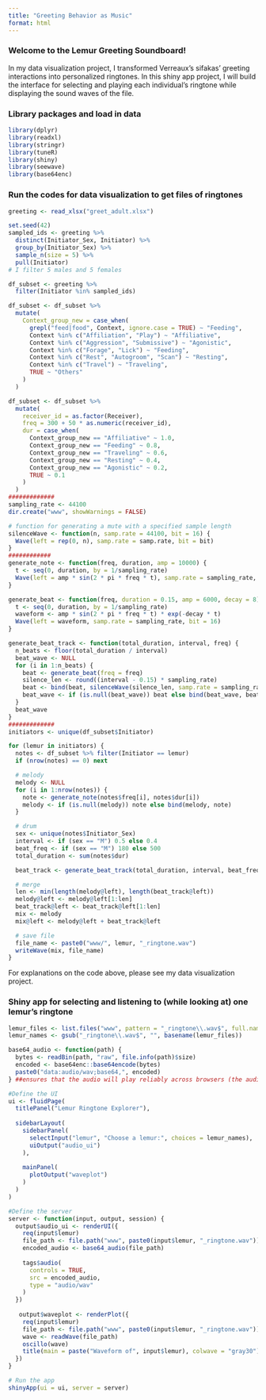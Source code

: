 ```yaml
---
title: "Greeting Behavior as Music"
format: html
---
```


### Welcome to the Lemur Greeting Soundboard!

In my data visualization project, I transformed Verreaux’s sifakas’ greeting interactions into personalized ringtones. In this shiny app project, I will build the interface for selecting and playing each individual's ringtone while displaying the sound waves of the file.

### Library packages and load in data

```r
library(dplyr)
library(readxl)
library(stringr)
library(tuneR)
library(shiny)
library(seewave)
library(base64enc)
```

### Run the codes for data visualization to get files of ringtones

```r
greeting <- read_xlsx("greet_adult.xlsx")

set.seed(42) 
sampled_ids <- greeting %>%
  distinct(Initiator_Sex, Initiator) %>%
  group_by(Initiator_Sex) %>% 
  sample_n(size = 5) %>%
  pull(Initiator)
# I filter 5 males and 5 females

df_subset <- greeting %>%
  filter(Initiator %in% sampled_ids)

df_subset <- df_subset %>%
  mutate(
    Context_group_new = case_when(
      grepl("feed|food", Context, ignore.case = TRUE) ~ "Feeding",
      Context %in% c("Affiliation", "Play") ~ "Affiliative",
      Context %in% c("Aggression", "Submissive") ~ "Agonistic",
      Context %in% c("Forage", "Lick") ~ "Feeding",
      Context %in% c("Rest", "Autogroom", "Scan") ~ "Resting",
      Context %in% c("Travel") ~ "Traveling",
      TRUE ~ "Others"
    )
  )

df_subset <- df_subset %>%
  mutate(
    receiver_id = as.factor(Receiver),
    freq = 300 + 50 * as.numeric(receiver_id),
    dur = case_when(
      Context_group_new == "Affiliative" ~ 1.0,
      Context_group_new == "Feeding" ~ 0.8,
      Context_group_new == "Traveling" ~ 0.6,
      Context_group_new == "Resting" ~ 0.4,
      Context_group_new == "Agonistic" ~ 0.2,
      TRUE ~ 0.1
    )
  )
#############
sampling_rate <- 44100
dir.create("www", showWarnings = FALSE)

# function for generating a mute with a specified sample length
silenceWave <- function(n, samp.rate = 44100, bit = 16) {
  Wave(left = rep(0, n), samp.rate = samp.rate, bit = bit)
}
############
generate_note <- function(freq, duration, amp = 10000) {
  t <- seq(0, duration, by = 1/sampling_rate)
  Wave(left = amp * sin(2 * pi * freq * t), samp.rate = sampling_rate, bit = 16)
}

generate_beat <- function(freq, duration = 0.15, amp = 6000, decay = 8) {
  t <- seq(0, duration, by = 1/sampling_rate)
  waveform <- amp * sin(2 * pi * freq * t) * exp(-decay * t)
  Wave(left = waveform, samp.rate = sampling_rate, bit = 16)
}

generate_beat_track <- function(total_duration, interval, freq) {
  n_beats <- floor(total_duration / interval)
  beat_wave <- NULL
  for (i in 1:n_beats) {
    beat <- generate_beat(freq = freq)
    silence_len <- round((interval - 0.15) * sampling_rate)
    beat <- bind(beat, silenceWave(silence_len, samp.rate = sampling_rate, bit = 16))
    beat_wave <- if (is.null(beat_wave)) beat else bind(beat_wave, beat)
  }
  beat_wave
}
#############
initiators <- unique(df_subset$Initiator)

for (lemur in initiators) {
  notes <- df_subset %>% filter(Initiator == lemur)
  if (nrow(notes) == 0) next

  # melody
  melody <- NULL
  for (i in 1:nrow(notes)) {
    note <- generate_note(notes$freq[i], notes$dur[i])
    melody <- if (is.null(melody)) note else bind(melody, note)
  }

  # drum
  sex <- unique(notes$Initiator_Sex)
  interval <- if (sex == "M") 0.5 else 0.4
  beat_freq <- if (sex == "M") 180 else 500
  total_duration <- sum(notes$dur)

  beat_track <- generate_beat_track(total_duration, interval, beat_freq)

  # merge
  len <- min(length(melody@left), length(beat_track@left))
  melody@left <- melody@left[1:len]
  beat_track@left <- beat_track@left[1:len]
  mix <- melody
  mix@left <- melody@left + beat_track@left

  # save file
  file_name <- paste0("www/", lemur, "_ringtone.wav")
  writeWave(mix, file_name)
}
```

For explanations on the code above, please see my data visualization project.

### Shiny app for selecting and listening to (while looking at) one lemur's ringtone

```r
lemur_files <- list.files("www", pattern = "_ringtone\\.wav$", full.names = TRUE)
lemur_names <- gsub("_ringtone\\.wav$", "", basename(lemur_files))

base64_audio <- function(path) {
  bytes <- readBin(path, "raw", file.info(path)$size)
  encoded <- base64enc::base64encode(bytes)
  paste0("data:audio/wav;base64,", encoded)
} ##ensures that the audio will play reliably across browsers (the audio files were not playable using original files)

#Define the UI
ui <- fluidPage(
  titlePanel("Lemur Ringtone Explorer"),
  
  sidebarLayout(
    sidebarPanel(
      selectInput("lemur", "Choose a lemur:", choices = lemur_names),
      uiOutput("audio_ui")
    ),
    
    mainPanel(
      plotOutput("waveplot")
    )
  )
)

#Define the server
server <- function(input, output, session) {
  output$audio_ui <- renderUI({
    req(input$lemur)
    file_path <- file.path("www", paste0(input$lemur, "_ringtone.wav"))
    encoded_audio <- base64_audio(file_path)
    
    tags$audio(
      controls = TRUE,
      src = encoded_audio,
      type = "audio/wav"
    )
  })
  
   output$waveplot <- renderPlot({
    req(input$lemur)
    file_path <- file.path("www", paste0(input$lemur, "_ringtone.wav"))
    wave <- readWave(file_path)
    oscillo(wave)
    title(main = paste("Waveform of", input$lemur), colwave = "gray30")
  })
}

# Run the app
shinyApp(ui = ui, server = server)

```
